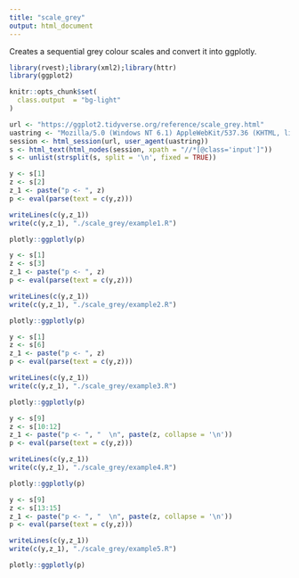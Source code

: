 ```yaml
---
title: "scale_grey"
output: html_document
---
```


Creates a sequential grey colour scales and convert it into ggplotly.

```r
library(rvest);library(xml2);library(httr)
library(ggplot2)

knitr::opts_chunk$set(
  class.output  = "bg-light"
)
```

```r
url <- "https://ggplot2.tidyverse.org/reference/scale_grey.html"
uastring <- "Mozilla/5.0 (Windows NT 6.1) AppleWebKit/537.36 (KHTML, like Gecko) Chrome/88.0.4324.190 Safari/537.36"
session <- html_session(url, user_agent(uastring))
s <- html_text(html_nodes(session, xpath = "//*[@class='input']"))
s <- unlist(strsplit(s, split = '\n', fixed = TRUE))
```

```r
y <- s[1]
z <- s[2]
z_1 <- paste("p <- ", z)
p <- eval(parse(text = c(y,z)))
```

```r
writeLines(c(y,z_1))
write(c(y,z_1), "./scale_grey/example1.R")
```

```r
plotly::ggplotly(p)
```

```r
y <- s[1]
z <- s[3]
z_1 <- paste("p <- ", z)
p <- eval(parse(text = c(y,z)))
```

```r
writeLines(c(y,z_1))
write(c(y,z_1), "./scale_grey/example2.R")
```

```r
plotly::ggplotly(p)
```

```r
y <- s[1]
z <- s[6]
z_1 <- paste("p <- ", z)
p <- eval(parse(text = c(y,z)))
```

```r
writeLines(c(y,z_1))
write(c(y,z_1), "./scale_grey/example3.R")
```

```r
plotly::ggplotly(p)
```

```r
y <- s[9]
z <- s[10:12]
z_1 <- paste("p <- ", "  \n", paste(z, collapse = '\n'))
p <- eval(parse(text = c(y,z)))
```

```r
writeLines(c(y,z_1))
write(c(y,z_1), "./scale_grey/example4.R")
```

```r
plotly::ggplotly(p)
```

```r
y <- s[9]
z <- s[13:15]
z_1 <- paste("p <- ", "  \n", paste(z, collapse = '\n'))
p <- eval(parse(text = c(y,z)))
```

```r
writeLines(c(y,z_1))
write(c(y,z_1), "./scale_grey/example5.R")
```

```r
plotly::ggplotly(p)
```


